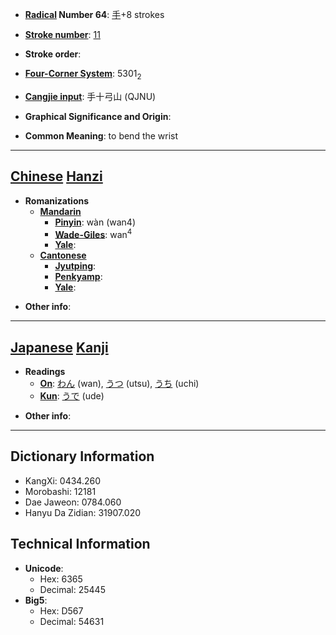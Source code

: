 * '''[[Wiktionary:Chinese radical index| Radical]] Number 64''': [[Wiktionary:Chinese radical index 手|手]]+8 strokes

* '''[[Wiktionary:Chinese total strokes index|Stroke number]]''': [[Wiktionary:Chinese total strokes index 11|11]]

* '''Stroke order''': 

* '''[[Wiktionary:Chinese four corner index|Four-Corner System]]''': 5301<sub>2</sub>

* '''[[Wiktionary:Chinese Cangjie index|Cangjie input]]''': 手十弓山 (QJNU)

* '''Graphical Significance and Origin''': 

* '''Common Meaning''': to bend the wrist

----

== [[Chinese]] [[Hanzi]] ==

* '''Romanizations'''
** '''[[Mandarin]]'''
*** '''[[Pinyin]]''': wàn (wan4)
*** '''[[Wade-Giles]]''': wan<sup>4</sup>
*** '''[[Yale]]''': 
** '''[[Cantonese]]'''
*** '''[[Jyutping]]''':
*** '''[[Penkyamp]]''': 
*** '''[[Yale]]''': 

* '''Other info''': 

----

== [[Japanese]] [[Kanji]] ==

* '''Readings'''
** '''[[On]]''': [[わん]] (wan), [[うつ]] (utsu), [[うち]] (uchi)
** '''[[Kun]]''': [[うで]] (ude)

* '''Other info''':  

----

== Dictionary Information ==

* KangXi: 0434.260
* Morobashi: 12181
* Dae Jaweon: 0784.060
* Hanyu Da Zidian: 31907.020

== Technical Information ==

* '''Unicode''':
** Hex: 6365
** Decimal: 25445
* '''Big5''':
** Hex: D567
** Decimal: 54631